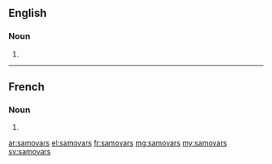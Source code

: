 ==English==

===Noun===
{{head|en|plural}}

# {{plural of|samovar|lang=en}}

----

==French==

===Noun===
{{head|fr|plural}}

# {{plural of|samovar|lang=fr}}

[[ar:samovars]]
[[el:samovars]]
[[fr:samovars]]
[[mg:samovars]]
[[my:samovars]]
[[sv:samovars]]